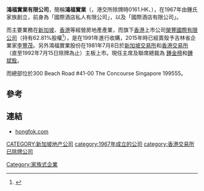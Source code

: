 '''鴻福實業有限公司'''，簡稱'''鴻福實業'''（'''{{lang-en|Hong Fok Corporation Limited}}'''，港交所除牌時0161.HK、{{sgx|H30}}），在1967年由鍾氏家族創立，前身為「國際酒店私人有限公司」，以及「國際酒店有限公司」。

而主要業務在[[新加坡|新加坡]]、[[香港|香港]]等經營房地產產業，而旗下[[香港|香港]]上市公司[[榮豐國際有限公司|榮豐國際有限公司]]（持有62.81%股權<ref>{{Cite web |url=http://www.equitynet.com.hk/winfoong/pdf/FR/20110415447_c.pdf |title=榮豐國際有限公司2010年報 |access-date=2012-03-20 |archive-url=https://web.archive.org/web/20160304105724/http://www.equitynet.com.hk/winfoong/pdf/FR/20110415447_c.pdf |archive-date=2016-03-04 |dead-url=yes }}</ref>），是在1991年進行收購，2015年時已經賣殼予吉林省企業家[[李豐茂|李豐茂]]。另外鴻福實業股份在1981年7月8日於[[新加坡交易所|新加坡交易所]]和[[香港交易所|香港交易所]]（直至1992年7月15日除牌為止）主板上市。現任主席及聯席總裁為 [[鍾金榜|鍾金榜]]和[[鍾斌銓|鍾斌銓]]。

而總部位於300 Beach Road #41-00 The Concourse Singapore 199555。

==參考==
{{reflist}}

==連結==
*[https://web.archive.org/web/20160306023726/http://www.hongfok.com/ hongfok.com]

[[CATEGORY:新加坡地产公司|CATEGORY:新加坡地产公司]]
[[category:1967年成立的公司|category:1967年成立的公司]]
[[Category:家族式企業|Category:家族式企業]]
[[category:香港交易所已除牌公司|category:香港交易所已除牌公司]]